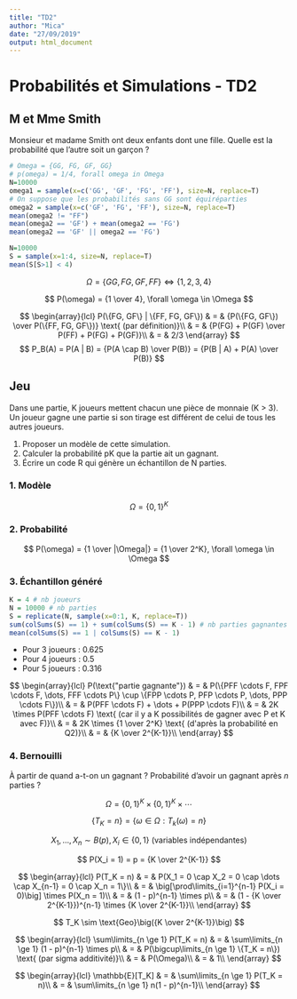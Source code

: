 ```yaml
---
title: "TD2"
author: "Mica"
date: "27/09/2019"
output: html_document
---
```


# Probabilités et Simulations - TD2

## M et Mme Smith

Monsieur et madame Smith ont deux enfants dont une fille. Quelle est la probabilité que l'autre soit un garçon ?

```r
# Omega = {GG, FG, GF, GG}
# p(omega) = 1/4, forall omega in Omega
N=10000
omega1 = sample(x=c('GG', 'GF', 'FG', 'FF'), size=N, replace=T)
# On suppose que les probabilités sans GG sont équiréparties
omega2 = sample(x=c('GF', 'FG', 'FF'), size=N, replace=T)
mean(omega2 != "FF")
mean(omega2 == 'GF') + mean(omega2 == 'FG')
mean(omega2 == 'GF' || omega2 == 'FG')
```

```r
N=10000
S = sample(x=1:4, size=N, replace=T)
mean(S[S>1] < 4)
```

$$
\Omega = \{GG, FG, GF, FF\} \Leftrightarrow \{1, 2, 3, 4\}
$$

$$
P(\omega) = {1 \over 4}, \forall \omega \in \Omega
$$

$$
\begin{array}{lcl}
P(\{FG, GF\} | \{FF, FG, GF\}) & = & {P(\{FG, GF\}) \over P(\{FF, FG, GF\})} \text{ (par définition)}\\
& = & {P(FG) + P(GF) \over P(FF) + P(FG) + P(GF)}\\
& = & 2/3
\end{array}
$$
$$
P_B(A) = P(A | B) = {P(A \cap B) \over P(B)} = {P(B | A) + P(A) \over P(B)}
$$

## Jeu

Dans une partie, K joueurs mettent chacun une pièce de monnaie (K > 3).
Un joueur gagne une partie si son tirage est différent de celui de tous les autres joueurs.

1. Proposer un modèle de cette simulation.
2. Calculer la probabilité pK que la partie ait un gagnant.
3. Écrire un code R qui génère un échantillon de N parties.

### 1. Modèle

$$
\Omega = \{0, 1\}^K
$$

### 2. Probabilité

$$
P(\omega) = {1 \over |\Omega|} = {1 \over 2^K}, \forall \omega \in \Omega
$$

### 3. Échantillon généré

```r
K = 4 # nb joueurs
N = 10000 # nb parties
S = replicate(N, sample(x=0:1, K, replace=T))
sum(colSums(S) == 1) + sum(colSums(S) == K - 1) # nb parties gagnantes
mean(colSums(S) == 1 | colSums(S) == K - 1)
```

- Pour 3 joueurs : 0.625
- Pour 4 joueurs : 0.5
- Pour 5 joueurs : 0.316

$$
\begin{array}{lcl}
P(\text{"partie gagnante"}) & = & P(\{PFF \cdots F, FPF \cdots F, \dots, FFF \cdots P\} \cup \{FPP \cdots P, PFP \cdots P, \dots, PPP \cdots F\})\\
& = & P(PFF \cdots F) + \dots + P(PPP \cdots F)\\
& = & 2K \times P(PFF \cdots F) \text{ (car il y a K possibilités de gagner avec P et K avec F)}\\
& = & 2K \times {1 \over 2^K} \text{ (d'après la probabilité en Q2)}\\
& = & {K \over 2^{K-1}}\\
\end{array}
$$

### 4. Bernouilli

À partir de quand a-t-on un gagnant ? Probabilité d'avoir un gagnant après $n$ parties ?

$$
\Omega = \{0, 1\}^K \times \{0, 1\}^K \times \cdots
$$

$$
\{T_K = n\} = \{\omega \in \Omega : T_k(\omega) = n\}
$$

$$
X_1, \dots, X_n \sim B(p), X_i \in \{0, 1\} \text{ (variables indépendantes)}
$$

$$
P(X_i = 1) = p = {K \over 2^{K-1}}
$$

$$
\begin{array}{lcl}
P(T_K = n) & = & P(X_1 = 0 \cap X_2 = 0 \cap \dots \cap X_{n-1} = 0 \cap X_n = 1\}\\
& = & \big[\prod\limits_{i=1}^{n-1} P(X_i = 0)\big] \times P(X_n = 1)\\
& = & (1 - p)^{n-1} \times p\\
& = & (1 - {K \over 2^{K-1}})^{n-1} \times {K \over 2^{K-1}}\\
\end{array}
$$

$$
T_K \sim \text{Geo}\big({K \over 2^{K-1}}\big)
$$

$$
\begin{array}{lcl}
\sum\limits_{n \ge 1} P(T_K = n) & = & \sum\limits_{n \ge 1} (1 - p)^{n-1} \times p\\
& = & P(\bigcup\limits_{n \ge 1} \{T_K = n\}) \text{ (par sigma additivité)}\\
& = & P(\Omega)\\
& = & 1\\
\end{array}
$$

$$
\begin{array}{lcl}
\mathbb{E}[T_K] & = & \sum\limits_{n \ge 1} P(T_K = n)\\
& = & \sum\limits_{n \ge 1} n(1 - p)^{n-1}\\
\end{array}
$$